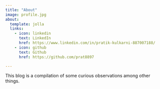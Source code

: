 ```yaml
---
title: "About"
image: profile.jpg
about:
  template: jolla
  links:
    - icon: linkedin
      text: LinkedIn
      href: https://www.linkedin.com/in/pratik-kulkarni-887007188/
    - icon: github
      text: Github
      href: https://github.com/prat8897

---
```


This blog is a compilation of some curious observations among other things.
